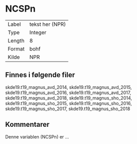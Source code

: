 
# NCSPn

| | |
|----|----|
| Label    | tekst her (NPR) |
| Type     | Integer |
| Length   | 8    |
| Format   | bohf |
| Kilde    | NPR  |

## Finnes i følgende filer

skde19.t19_magnus_avd_2014, skde19.t19_magnus_avd_2015, skde19.t19_magnus_avd_2016, skde19.t19_magnus_avd_2017, skde19.t19_magnus_avd_2018, skde19.t19_magnus_sho_2014, skde19.t19_magnus_sho_2015, skde19.t19_magnus_sho_2016, skde19.t19_magnus_sho_2017, skde19.t19_magnus_sho_2018

## Kommentarer

Denne variablen (NCSPn) er ...

